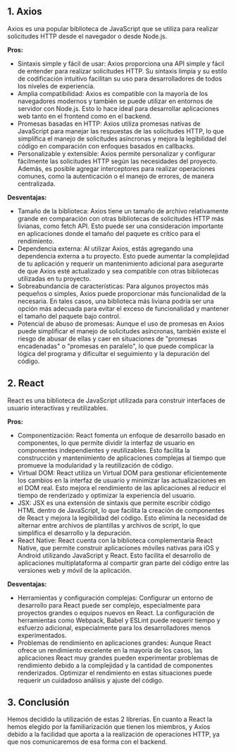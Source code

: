 ## 1. Axios
Axios es una popular biblioteca de JavaScript que se utiliza para realizar solicitudes HTTP desde el navegador o desde Node.js.

__Pros:__

- Sintaxis simple y fácil de usar: Axios proporciona una API simple y fácil de entender para realizar solicitudes HTTP. Su sintaxis limpia y su estilo de codificación intuitivo facilitan su uso para desarrolladores de todos los niveles de experiencia.
- Amplia compatibilidad: Axios es compatible con la mayoría de los navegadores modernos y también se puede utilizar en entornos de servidor con Node.js. Esto lo hace ideal para desarrollar aplicaciones web tanto en el frontend como en el backend.
- Promesas basadas en HTTP: Axios utiliza promesas nativas de JavaScript para manejar las respuestas de las solicitudes HTTP, lo que simplifica el manejo de solicitudes asíncronas y mejora la legibilidad del código en comparación con enfoques basados en callbacks.
- Personalizable y extensible: Axios permite personalizar y configurar fácilmente las solicitudes HTTP según las necesidades del proyecto. Además, es posible agregar interceptores para realizar operaciones comunes, como la autenticación o el manejo de errores, de manera centralizada.

__Desventajas:__

- Tamaño de la biblioteca: Axios tiene un tamaño de archivo relativamente grande en comparación con otras bibliotecas de solicitudes HTTP más livianas, como fetch API. Esto puede ser una consideración importante en aplicaciones donde el tamaño del paquete es crítico para el rendimiento.
- Dependencia externa: Al utilizar Axios, estás agregando una dependencia externa a tu proyecto. Esto puede aumentar la complejidad de tu aplicación y requerir un mantenimiento adicional para asegurarte de que Axios esté actualizado y sea compatible con otras bibliotecas utilizadas en tu proyecto.
- Sobreabundancia de características: Para algunos proyectos más pequeños o simples, Axios puede proporcionar más funcionalidad de la necesaria. En tales casos, una biblioteca más liviana podría ser una opción más adecuada para evitar el exceso de funcionalidad y mantener el tamaño del paquete bajo control.
- Potencial de abuso de promesas: Aunque el uso de promesas en Axios puede simplificar el manejo de solicitudes asíncronas, también existe el riesgo de abusar de ellas y caer en situaciones de "promesas encadenadas" o "promesas en paralelo", lo que puede complicar la lógica del programa y dificultar el seguimiento y la depuración del código.

## 2. React
React es una biblioteca de JavaScript utilizada para construir interfaces de usuario interactivas y reutilizables.

__Pros:__

- Componentización: React fomenta un enfoque de desarrollo basado en componentes, lo que permite dividir la interfaz de usuario en componentes independientes y reutilizables. Esto facilita la construcción y mantenimiento de aplicaciones complejas al tiempo que promueve la modularidad y la reutilización de código.
- Virtual DOM: React utiliza un Virtual DOM para gestionar eficientemente los cambios en la interfaz de usuario y minimizar las actualizaciones en el DOM real. Esto mejora el rendimiento de las aplicaciones al reducir el tiempo de renderizado y optimizar la experiencia del usuario.
- JSX: JSX es una extensión de sintaxis que permite escribir código HTML dentro de JavaScript, lo que facilita la creación de componentes de React y mejora la legibilidad del código. Esto elimina la necesidad de alternar entre archivos de plantillas y archivos de script, lo que simplifica el desarrollo y la depuración.
- React Native: React cuenta con la biblioteca complementaria React Native, que permite construir aplicaciones móviles nativas para iOS y Android utilizando JavaScript y React. Esto facilita el desarrollo de aplicaciones multiplataforma al compartir gran parte del código entre las versiones web y móvil de la aplicación.

__Desventajas:__

- Herramientas y configuración complejas: Configurar un entorno de desarrollo para React puede ser complejo, especialmente para proyectos grandes o equipos nuevos en React. La configuración de herramientas como Webpack, Babel y ESLint puede requerir tiempo y esfuerzo adicional, especialmente para los desarrolladores menos experimentados.
- Problemas de rendimiento en aplicaciones grandes: Aunque React ofrece un rendimiento excelente en la mayoría de los casos, las aplicaciones React muy grandes pueden experimentar problemas de rendimiento debido a la complejidad y la cantidad de componentes renderizados. Optimizar el rendimiento en estas situaciones puede requerir un cuidadoso análisis y ajuste del código.

## 3. Conclusión
Hemos decidido la utilización de estas 2 librerías. En cuanto a React la hemos elegido por la familiarización que tienen los miembros, y Axios debido a la facilidad que aporta a la realización de operaciones HTTP, ya que nos comunicaremos de esa forma con el backend.
